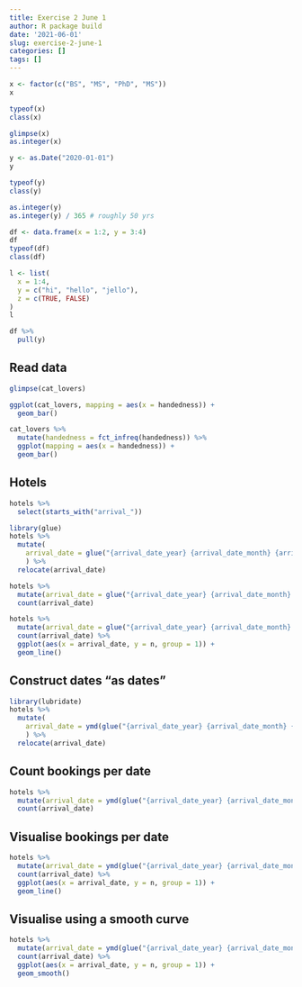 ```yaml
---
title: Exercise 2 June 1
author: R package build
date: '2021-06-01'
slug: exercise-2-june-1
categories: []
tags: []
---
```


```r
x <- factor(c("BS", "MS", "PhD", "MS"))
x

typeof(x)
class(x)

glimpse(x)
as.integer(x)

y <- as.Date("2020-01-01")
y

typeof(y)
class(y)

as.integer(y)
as.integer(y) / 365 # roughly 50 yrs

df <- data.frame(x = 1:2, y = 3:4)
df
typeof(df)
class(df)

l <- list(
  x = 1:4,
  y = c("hi", "hello", "jello"),
  z = c(TRUE, FALSE)
)
l

df %>%
  pull(y)
```

## Read data
```r
glimpse(cat_lovers)

ggplot(cat_lovers, mapping = aes(x = handedness)) +
  geom_bar()

cat_lovers %>%
  mutate(handedness = fct_infreq(handedness)) %>%
  ggplot(mapping = aes(x = handedness)) +
  geom_bar()
```

## Hotels
```r
hotels %>%
  select(starts_with("arrival_"))

library(glue)
hotels %>%
  mutate(
    arrival_date = glue("{arrival_date_year} {arrival_date_month} {arrival_date_day_of_month}")
    ) %>% 
  relocate(arrival_date)

hotels %>%
  mutate(arrival_date = glue("{arrival_date_year} {arrival_date_month} {arrival_date_day_of_month}")) %>%
  count(arrival_date)

hotels %>%
  mutate(arrival_date = glue("{arrival_date_year} {arrival_date_month} {arrival_date_day_of_month}")) %>%
  count(arrival_date) %>%
  ggplot(aes(x = arrival_date, y = n, group = 1)) +
  geom_line()

```

## Construct dates "as dates"
```r
library(lubridate)
hotels %>%
  mutate(
    arrival_date = ymd(glue("{arrival_date_year} {arrival_date_month} {arrival_date_day_of_month}"))
    ) %>% 
  relocate(arrival_date)
```

## Count bookings per date
```r
hotels %>%
  mutate(arrival_date = ymd(glue("{arrival_date_year} {arrival_date_month} {arrival_date_day_of_month}"))) %>% 
  count(arrival_date)
```
## Visualise bookings per date
```r
hotels %>%
  mutate(arrival_date = ymd(glue("{arrival_date_year} {arrival_date_month} {arrival_date_day_of_month}"))) %>% 
  count(arrival_date) %>%
  ggplot(aes(x = arrival_date, y = n, group = 1)) +
  geom_line()
```
## Visualise using a smooth curve
```r
hotels %>%
  mutate(arrival_date = ymd(glue("{arrival_date_year} {arrival_date_month} {arrival_date_day_of_month}"))) %>% 
  count(arrival_date) %>%
  ggplot(aes(x = arrival_date, y = n, group = 1)) +
  geom_smooth()
```

